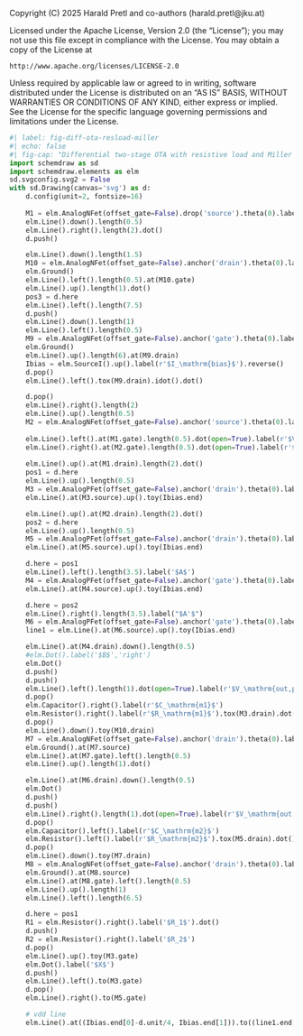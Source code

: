::: {.content-hidden}
Copyright (C) 2025 Harald Pretl and co-authors (harald.pretl@jku.at)

Licensed under the Apache License, Version 2.0 (the "License");
you may not use this file except in compliance with the License.
You may obtain a copy of the License at

    http://www.apache.org/licenses/LICENSE-2.0

Unless required by applicable law or agreed to in writing, software
distributed under the License is distributed on an "AS IS" BASIS,
WITHOUT WARRANTIES OR CONDITIONS OF ANY KIND, either express or implied.
See the License for the specific language governing permissions and
limitations under the License.
:::

```python
#| label: fig-diff-ota-resload-miller
#| echo: false
#| fig-cap: "Differential two-stage OTA with resistive load and Miller compensation."
import schemdraw as sd
import schemdraw.elements as elm
sd.svgconfig.svg2 = False
with sd.Drawing(canvas='svg') as d:
    d.config(unit=2, fontsize=16)
    
    M1 = elm.AnalogNFet(offset_gate=False).drop('source').theta(0).label('$M_1$', ofst=-1.5).reverse()
    elm.Line().down().length(0.5)
    elm.Line().right().length(2).dot()
    d.push()

    elm.Line().down().length(1.5)
    M10 = elm.AnalogNFet(offset_gate=False).anchor('drain').theta(0).label('$M_{10}$', ofst=-1.5).reverse()
    elm.Ground()
    elm.Line().left().length(0.5).at(M10.gate)
    elm.Line().up().length(1).dot()
    pos3 = d.here
    elm.Line().left().length(7.5)
    d.push()
    elm.Line().down().length(1)
    elm.Line().left().length(0.5)
    M9 = elm.AnalogNFet(offset_gate=False).anchor('gate').theta(0).label('$M_9$')
    elm.Ground()
    elm.Line().up().length(6).at(M9.drain)
    Ibias = elm.SourceI().up().label(r'$I_\mathrm{bias}$').reverse()
    d.pop()
    elm.Line().left().tox(M9.drain).idot().dot()

    d.pop()
    elm.Line().right().length(2)
    elm.Line().up().length(0.5)
    M2 = elm.AnalogNFet(offset_gate=False).anchor('source').theta(0).label('$M_2$')
    
    elm.Line().left().at(M1.gate).length(0.5).dot(open=True).label(r'$V_\mathrm{in,p}$', 'left')
    elm.Line().right().at(M2.gate).length(0.5).dot(open=True).label(r'$V_\mathrm{in,n}$', 'right')
    
    elm.Line().up().at(M1.drain).length(2).dot()
    pos1 = d.here
    elm.Line().up().length(0.5)
    M3 = elm.AnalogPFet(offset_gate=False).anchor('drain').theta(0).label('$M_3$')
    elm.Line().at(M3.source).up().toy(Ibias.end)

    elm.Line().up().at(M2.drain).length(2).dot()
    pos2 = d.here
    elm.Line().up().length(0.5)
    M5 = elm.AnalogPFet(offset_gate=False).anchor('drain').theta(0).label('$M_5$',ofst=-1.5).reverse()
    elm.Line().at(M5.source).up().toy(Ibias.end)

    d.here = pos1
    elm.Line().left().length(3.5).label('$A$')
    M4 = elm.AnalogPFet(offset_gate=False).anchor('gate').theta(0).label('$M_4$')
    elm.Line().at(M4.source).up().toy(Ibias.end)

    d.here = pos2
    elm.Line().right().length(3.5).label("$A'$")
    M6 = elm.AnalogPFet(offset_gate=False).anchor('gate').theta(0).label('$M_6$', ofst=-1.5).reverse()
    line1 = elm.Line().at(M6.source).up().toy(Ibias.end)

    elm.Line().at(M4.drain).down().length(0.5)
    #elm.Dot().label('$B$','right')
    elm.Dot()
    d.push()
    d.push()
    elm.Line().left().length(1).dot(open=True).label(r'$V_\mathrm{out,p}$', 'left')
    d.pop()
    elm.Capacitor().right().label(r'$C_\mathrm{m1}$')
    elm.Resistor().right().label(r'$R_\mathrm{m1}$').tox(M3.drain).dot()
    d.pop()
    elm.Line().down().toy(M10.drain)
    M7 = elm.AnalogNFet(offset_gate=False).anchor('drain').theta(0).label('$M_7$', ofst=-1.5).reverse()
    elm.Ground().at(M7.source)
    elm.Line().at(M7.gate).left().length(0.5)
    elm.Line().up().length(1).dot()

    elm.Line().at(M6.drain).down().length(0.5)
    elm.Dot()
    d.push()
    d.push()
    elm.Line().right().length(1).dot(open=True).label(r'$V_\mathrm{out,n}$', 'right')
    d.pop()
    elm.Capacitor().left().label(r'$C_\mathrm{m2}$')
    elm.Resistor().left().label(r'$R_\mathrm{m2}$').tox(M5.drain).dot()
    d.pop()
    elm.Line().down().toy(M7.drain)
    M8 = elm.AnalogNFet(offset_gate=False).anchor('drain').theta(0).label('$M_8$', ofst=-1.5).reverse()
    elm.Ground().at(M8.source)
    elm.Line().at(M8.gate).left().length(0.5)
    elm.Line().up().length(1)
    elm.Line().left().length(6.5)

    d.here = pos1
    R1 = elm.Resistor().right().label('$R_1$').dot()
    d.push()
    R2 = elm.Resistor().right().label('$R_2$')
    d.pop()
    elm.Line().up().toy(M3.gate)
    elm.Dot().label('$X$')
    d.push()
    elm.Line().left().to(M3.gate)
    d.pop()
    elm.Line().right().to(M5.gate)

    # vdd line
    elm.Line().at((Ibias.end[0]-d.unit/4, Ibias.end[1])).to((line1.end[0]+d.unit/4, line1.end[1])).label(r'$V_\mathrm{DD}$').linewidth(3)
```
